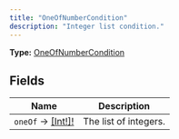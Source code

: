 ```yaml
---
title: "OneOfNumberCondition"
description: "Integer list condition."
---
```


**Type:** [OneOfNumberCondition](/api-reference/types/oneofnumbercondition)

## Fields

| Name | Description |
|------|-------------|
| `oneOf` → [[Int!]!](/api-reference/types/int) | The list of integers. |

